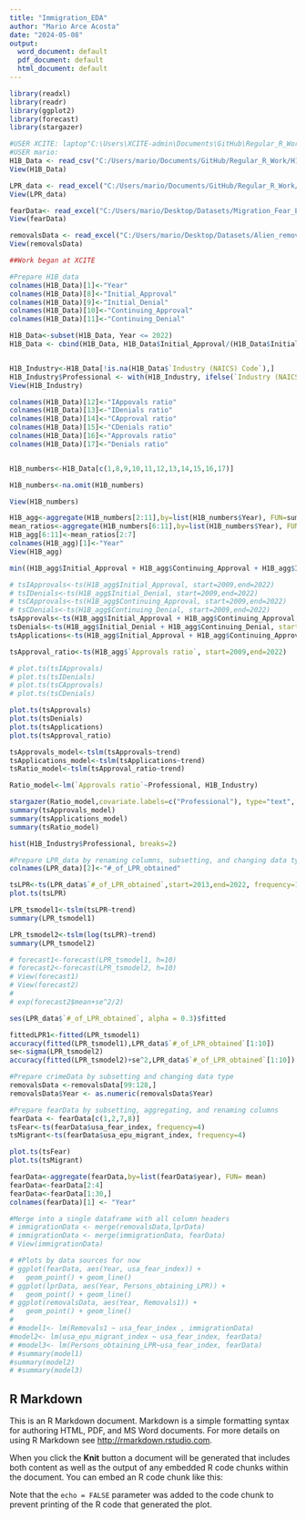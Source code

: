 ```yaml
---
title: "Immigration_EDA"
author: "Mario Arce Acosta"
date: "2024-05-08"
output:
  word_document: default
  pdf_document: default
  html_document: default
---
```


```r
library(readxl)
library(readr)
library(ggplot2)
library(forecast)
library(stargazer)

#USER XCITE: laptop"C:\Users\XCITE-admin\Documents\GitHub\Regular_R_Work\H1B_data.xlsx"
#USER mario:
H1B_Data <- read_csv("C:/Users/mario/Documents/GitHub/Regular_R_Work/H1B_Data.csv")
View(H1B_Data)

LPR_data <- read_excel("C:/Users/mario/Documents/GitHub/Regular_R_Work/LPR_1820-2022_data.xlsx", sheet = "LPR obtainments")
View(LPR_data)

fearData<- read_excel("C:/Users/mario/Desktop/Datasets/Migration_Fear_EPU_Data.xlsx", sheet = "Sheet1")
View(fearData)

removalsData <- read_excel("C:/Users/mario/Desktop/Datasets/Alien_removal_returns_fy2019_data.xlsx", sheet = "(R) Aliens removed or returned")
View(removalsData)
```

```r
##Work began at XCITE

#Prepare H1B_data
colnames(H1B_Data)[1]<-"Year"
colnames(H1B_Data)[8]<-"Initial_Approval"
colnames(H1B_Data)[9]<-"Initial_Denial"
colnames(H1B_Data)[10]<-"Continuing_Approval"
colnames(H1B_Data)[11]<-"Continuing_Denial"

H1B_Data<-subset(H1B_Data, Year <= 2022)
H1B_Data <- cbind(H1B_Data, H1B_Data$Initial_Approval/(H1B_Data$Initial_Approval+H1B_Data$Initial_Denial+H1B_Data$Continuing_Approval+H1B_Data$Continuing_Denial), H1B_Data$Initial_Denial/(H1B_Data$Initial_Approval+H1B_Data$Initial_Denial+H1B_Data$Continuing_Approval+H1B_Data$Continuing_Denial), H1B_Data$Continuing_Approval/(H1B_Data$Initial_Approval+H1B_Data$Initial_Denial+H1B_Data$Continuing_Approval+H1B_Data$Continuing_Denial), H1B_Data$Continuing_Denial/(H1B_Data$Initial_Approval+H1B_Data$Initial_Denial+H1B_Data$Continuing_Approval+H1B_Data$Continuing_Denial), (H1B_Data$Initial_Approval+H1B_Data$Continuing_Approval)/(H1B_Data$Initial_Approval+H1B_Data$Initial_Denial+H1B_Data$Continuing_Approval+H1B_Data$Continuing_Denial), (H1B_Data$Initial_Denial+H1B_Data$Continuing_Denial)/(H1B_Data$Initial_Approval+H1B_Data$Initial_Denial+H1B_Data$Continuing_Approval+H1B_Data$Continuing_Denial))


H1B_Industry<-H1B_Data[!is.na(H1B_Data$`Industry (NAICS) Code`),]
H1B_Industry$Professional <- with(H1B_Industry, ifelse(`Industry (NAICS) Code`> "54 - Professional, Scientific, and Technical Services", 1, 0))
View(H1B_Industry)

colnames(H1B_Data)[12]<-"IAppovals ratio"
colnames(H1B_Data)[13]<-"IDenials ratio"
colnames(H1B_Data)[14]<-"CApproval ratio"
colnames(H1B_Data)[15]<-"CDenials ratio"
colnames(H1B_Data)[16]<-"Approvals ratio"
colnames(H1B_Data)[17]<-"Denials ratio"


H1B_numbers<-H1B_Data[c(1,8,9,10,11,12,13,14,15,16,17)]

H1B_numbers<-na.omit(H1B_numbers)

View(H1B_numbers)

H1B_agg<-aggregate(H1B_numbers[2:11],by=list(H1B_numbers$Year), FUN=sum)
mean_ratios<-aggregate(H1B_numbers[6:11],by=list(H1B_numbers$Year), FUN=mean)
H1B_agg[6:11]<-mean_ratios[2:7]
colnames(H1B_agg)[1]<-"Year"
View(H1B_agg)

min((H1B_agg$Initial_Approval + H1B_agg$Continuing_Approval + H1B_agg$Initial_Denial + H1B_agg$Continuing_Denial))

# tsIApprovals<-ts(H1B_agg$Initial_Approval, start=2009,end=2022)
# tsIDenials<-ts(H1B_agg$Initial_Denial, start=2009,end=2022)
# tsCApprovals<-ts(H1B_agg$Continuing_Approval, start=2009,end=2022)
# tsCDenials<-ts(H1B_agg$Continuing_Denial, start=2009,end=2022)
tsApprovals<-ts(H1B_agg$Initial_Approval + H1B_agg$Continuing_Approval, start=2009,end=2022)
tsDenials<-ts(H1B_agg$Initial_Denial + H1B_agg$Continuing_Denial, start=2009,end=2022)
tsApplications<-ts(H1B_agg$Initial_Approval + H1B_agg$Continuing_Approval + H1B_agg$Initial_Denial + H1B_agg$Continuing_Denial, start=2009,end=2022)

tsApproval_ratio<-ts(H1B_agg$`Approvals ratio`, start=2009,end=2022)

# plot.ts(tsIApprovals)
# plot.ts(tsIDenials)
# plot.ts(tsCApprovals)
# plot.ts(tsCDenials)

```

```r
plot.ts(tsApprovals)
plot.ts(tsDenials)
plot.ts(tsApplications)
plot.ts(tsApproval_ratio)

tsApprovals_model<-tslm(tsApprovals~trend)
tsApplications_model<-tslm(tsApplications~trend)
tsRatio_model<-tslm(tsApproval_ratio~trend)

Ratio_model<-lm(`Approvals ratio`~Professional, H1B_Industry)

stargazer(Ratio_model,covariate.labels=c("Professional"), type="text",  out="models1.text")
summary(tsApprovals_model)
summary(tsApplications_model)
summary(tsRatio_model)

hist(H1B_Industry$Professional, breaks=2)
```

```r
#Prepare LPR_data by renaming columns, subsetting, and changing data type
colnames(LPR_data)[2]<-"#_of_LPR_obtained"

tsLPR<-ts(LPR_data$`#_of_LPR_obtained`,start=2013,end=2022, frequency=1)
plot.ts(tsLPR)

LPR_tsmodel1<-tslm(tsLPR~trend)
summary(LPR_tsmodel1)

LPR_tsmodel2<-tslm(log(tsLPR)~trend)
summary(LPR_tsmodel2)

# forecast1<-forecast(LPR_tsmodel1, h=10)
# forecast2<-forecast(LPR_tsmodel2, h=10)
# View(forecast1)
# View(forecast2)
# 
# exp(forecast2$mean+se^2/2)

ses(LPR_data$`#_of_LPR_obtained`, alpha = 0.3)$fitted

fittedLPR1<-fitted(LPR_tsmodel1)
accuracy(fitted(LPR_tsmodel1),LPR_data$`#_of_LPR_obtained`[1:10])
se<-sigma(LPR_tsmodel2)
accuracy(fitted(LPR_tsmodel2)+se^2,LPR_data$`#_of_LPR_obtained`[1:10])

#Prepare crimeData by subsetting and changing data type
removalsData <-removalsData[99:128,]
removalsData$Year <- as.numeric(removalsData$Year)

#Prepare fearData by subsetting, aggregating, and renaming columns
fearData <- fearData[c(1,2,7,8)]
tsFear<-ts(fearData$usa_fear_index, frequency=4)
tsMigrant<-ts(fearData$usa_epu_migrant_index, frequency=4)

plot.ts(tsFear)
plot.ts(tsMigrant)

fearData<-aggregate(fearData,by=list(fearData$year), FUN= mean)
fearData<-fearData[2:4]
fearData<-fearData[1:30,]
colnames(fearData)[1] <- "Year"

#Merge into a single dataframe with all column headers
# immigrationData <- merge(removalsData,lprData)
# immigrationData <- merge(immigrationData, fearData)
# View(immigrationData)
```

```r

# #Plots by data sources for now
# ggplot(fearData, aes(Year, usa_fear_index)) + 
#   geom_point() + geom_line()
# ggplot(lprData, aes(Year, Persons_obtaining_LPR)) + 
#   geom_point() + geom_line()
# ggplot(removalsData, aes(Year, Removals1)) + 
#   geom_point() + geom_line()
# 
# #model1<- lm(Removals1 ~ usa_fear_index , immigrationData)
#model2<- lm(usa_epu_migrant_index ~ usa_fear_index, fearData)
# #model3<- lm(Persons_obtaining_LPR~usa_fear_index, fearData)
# #summary(model1)
#summary(model2)
# #summary(model3)

```

## R Markdown

This is an R Markdown document. Markdown is a simple formatting syntax for authoring HTML, PDF, and MS Word documents. For more details on using R Markdown see <http://rmarkdown.rstudio.com>.

When you click the **Knit** button a document will be generated that includes both content as well as the output of any embedded R code chunks within the document. You can embed an R code chunk like this:

Note that the `echo = FALSE` parameter was added to the code chunk to prevent printing of the R code that generated the plot.
